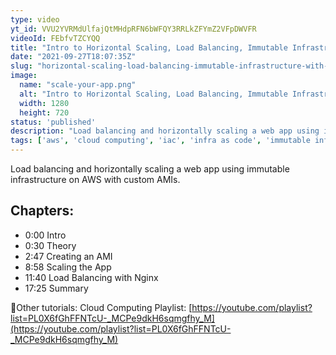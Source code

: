 ```yaml
---
type: video
yt_id: VVU2YVRMdUlfajQtMHdpRFN6bWFQY3RRLkZFYmZ2VFpDWVFR
videoId: FEbfvTZCYQQ
title: "Intro to Horizontal Scaling, Load Balancing, Immutable Infrastructure with AWS"
date: "2021-09-27T18:07:35Z"
slug: "horizontal-scaling-load-balancing-immutable-infrastructure-with-aws"
image: 
  name: "scale-your-app.png"
  alt: "Intro to Horizontal Scaling, Load Balancing, Immutable Infrastructure with AWS"
  width: 1280
  height: 720
status: 'published'
description: "Load balancing and horizontally scaling a web app using immutable infrastructure on AWS with custom AMIs."
tags: ['aws', 'cloud computing', 'iac', 'infra as code', 'immutable infrastructure', 'horizontal scaling', 'load balancing', 'nginx', 'web app', 'web server']
---
```


Load balancing and horizontally scaling a web app using immutable infrastructure on AWS with custom AMIs.

## Chapters:

* 0:00​ Intro
* 0:30 Theory
* 2:47 Creating an AMI
* 8:58 Scaling the App
* 11:40 Load Balancing with Nginx
* 17:25 Summary

🔗Other tutorials:
Cloud Computing Playlist: [https://youtube.com/playlist?list=PL0X6fGhFFNTcU-_MCPe9dkH6sqmgfhy_M](https://youtube.com/playlist?list=PL0X6fGhFFNTcU-_MCPe9dkH6sqmgfhy_M)


